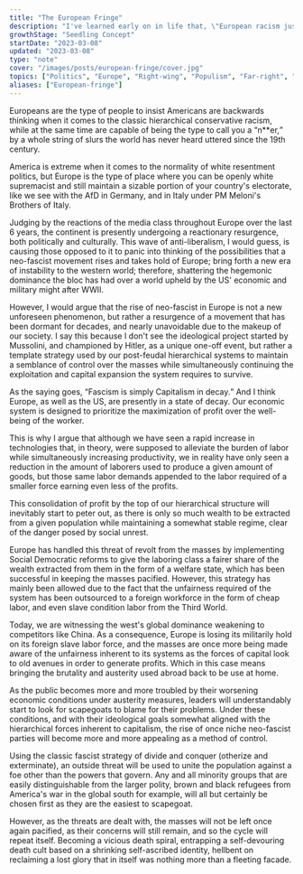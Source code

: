 ```yaml
---
title: "The European Fringe"
description: "I've learned early on in life that, \"European racism just hits different,\" from the racism here in the States."
growthStage: "Seedling Concept"
startDate: "2023-03-08"
updated: "2023-03-08"
type: "note"
cover: "/images/posts/european-fringe/cover.jpg"
topics: ["Politics", "Europe", "Right-wing", "Populism", "Far-right", "Fascism", "Neoliberalism"]
aliases: ["European-fringe"]
---
```

<InDevelopment />


[//]: # (<ImageLink href="#">)

[//]: # (  <ImageFrame)

[//]: # (    alt="")

[//]: # (    src="#")

[//]: # (  />)

[//]: # (</ImageLink>)

<IntroParagraph >
  Europeans are the type of people to insist Americans are backwards thinking when it comes to the classic hierarchical conservative racism, while at the same time are capable of being the type to
  call you a <q >n**er,</q> by a whole string of slurs the world has never heard uttered since the 19th century.
</IntroParagraph >


America is extreme when it comes to the normality of white resentment politics, but Europe is the type of place where you can be openly white supremacist and still maintain a sizable portion of
your country's electorate, like we see with the AfD in Germany, and in Italy under PM Meloni's Brothers of Italy.

Judging by the reactions of the media class throughout Europe over the last 6 years, the continent is presently undergoing a reactionary resurgence, both politically and culturally. This wave of
anti-liberalism, I would guess, is causing those opposed to it to panic into thinking of the possibilities that a neo-fascist movement rises and takes hold of Europe; bring forth a new era of instability to the western world; therefore, shattering the hegemonic dominance the bloc has had over a world upheld by the US' economic and military might after WWII.

However, I would argue that the rise of neo-fascist in Europe is not a new unforeseen phenomenon, but rather a resurgence of a movement that has been dormant for decades, and nearly unavoidable due to the makeup of our society. I say this because I don't see the ideological project started by Mussolini, and championed by Hitler, as a unique one-off event, but rather a template strategy used by our post-feudal hierarchical systems to maintain a semblance of control over the masses while simultaneously continuing the exploitation and capital expansion the system requires to survive.

As the saying goes, <q >Fascism is simply Capitalism in decay.</q> And I think Europe, as well as the US, are presently in a state of decay. Our economic system is designed to prioritize the
maximization of profit over the well-being of the worker.

This is why I argue that although we have seen a rapid increase in technologies that, in theory, were supposed to alleviate the burden of labor while simultaneously increasing productivity, we in reality have only seen a reduction in the amount of laborers used to produce a given amount of goods, but those same labor demands appended to the labor required of a smaller force earning even less of the profits.

This consolidation of profit by the top of our hierarchical structure will inevitably start to peter out, as there is only so much wealth to be extracted from a given population while maintaining a somewhat stable regime, clear of the danger posed by social unrest.

Europe has handled this threat of revolt from the masses by implementing Social Democratic reforms to give the laboring class a fairer share of the wealth extracted from them in the form of a welfare state, which has been successful in keeping the masses pacified. However, this strategy has mainly been allowed due to the fact that the unfairness required of the system has been outsourced to a foreign workforce in the form of cheap labor, and even slave condition labor from the Third World.

Today, we are witnessing the west's global dominance weakening to competitors like China. As a consequence, Europe is losing its militarily hold on its foreign slave labor force, and the masses
are once more being made aware of the unfairness inherent to its systems as the forces of capital look to old avenues in order to generate profits. Which in this case means bringing the brutality and austerity used abroad back to be use at home.

As the public becomes more and more troubled by their worsening economic conditions under austerity measures, leaders will understandably start to look for scapegoats to blame for their problems. Under these conditions, and with their ideological goals somewhat aligned with the hierarchical forces inherent to capitalism, the rise of once niche neo-fascist parties will become more and more appealing as a method of control.

Using the classic fascist strategy of divide and conquer (otherize and exterminate), an outside threat will be used to unite the population against a foe other than the powers that govern. Any and
all minority groups that are easily distinguishable from the larger polity, brown and black refugees from America's war in the global south for example, will all but certainly be chosen first as they are the easiest to scapegoat.

However, as the threats are dealt with, the masses will not be left once again pacified, as their concerns will still remain, and so the cycle will repeat itself. Becoming a vicious death spiral, entrapping a self-devouring death cult based on a shrinking self-ascribed identity, hellbent on reclaiming a lost glory that in itself was nothing more than a fleeting facade.



<InDevelopment />
